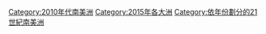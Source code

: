 {{portal|南美洲}}
{{Commons category|2015 in South America}}
{{Year by category
|m=2
|c=0
|d=1
|y=5
|cat=南美洲
|sortkey=南美洲
|parent=依年份劃分的21世紀南美洲
|subcat=2010年代南美洲
}}
[[Category:2010年代南美洲|Category:2010年代南美洲]]
[[Category:2015年各大洲|Category:2015年各大洲]]
[[Category:依年份劃分的21世紀南美洲|Category:依年份劃分的21世紀南美洲]]